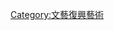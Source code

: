{{Commons category|16th-century art}}
{{Art category|century=16}}

[[Category:文藝復興藝術|Category:文藝復興藝術]]